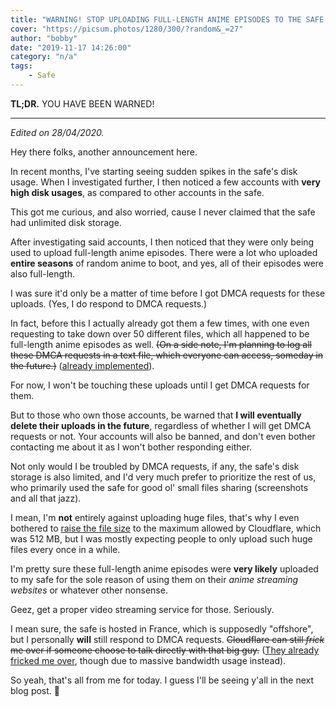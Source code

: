 ```yaml
---
title: "WARNING! STOP UPLOADING FULL-LENGTH ANIME EPISODES TO THE SAFE!!"
cover: "https://picsum.photos/1280/300/?random&_=27"
author: "bobby"
date: "2019-11-17 14:26:00"
category: "n/a"
tags:
    - Safe
---
```


**TL;DR.** YOU HAVE BEEN WARNED!

---

*Edited on 28/04/2020.*

Hey there folks, another announcement here.

In recent months, I've starting seeing sudden spikes in the safe's disk usage. When I investigated further, I then noticed a few accounts with **very high disk usages**, as compared to other accounts in the safe.

This got me curious, and also worried, cause I never claimed that the safe had unlimited disk storage.

After investigating said accounts, I then noticed that they were only being used to upload full-length anime episodes. There were a lot who uploaded **entire seasons** of random anime to boot, and yes, all of their episodes were also full-length.

I was sure it'd only be a matter of time before I got DMCA requests for these uploads. (Yes, I do respond to DMCA requests.)

In fact, before this I actually already got them a few times, with one even requesting to take down over 50 different files, which all happened to be full-length anime episodes as well. ~~(On a side note, I'm planning to log all these DMCA requests in a text file, which everyone can access, someday in the future.)~~ ([already implemented](/takedown-logs)).

For now, I won't be touching these uploads until I get DMCA requests for them.

But to those who own those accounts, be warned that **I will eventually delete their uploads in the future**, regardless of whether I will get DMCA requests or not. Your accounts will also be banned, and don't even bother contacting me about it as I won't bother responding either.

Not only would I be troubled by DMCA requests, if any, the safe's disk storage is also limited, and I'd very much prefer to prioritize the rest of us, who primarily used the safe for good ol' small files sharing (screenshots and all that jazz).

I mean, I'm **not** entirely against uploading huge files, that's why I even bothered to [raise the file size](/file-size-chunked-uploads-and-stuff) to the maximum allowed by Cloudflare, which was 512 MB, but I was mostly expecting people to only upload such huge files every once in a while.

I'm pretty sure these full-length anime episodes were **very likely** uploaded to my safe for the sole reason of using them on their *anime streaming websites* or whatever other nonsense.

Geez, get a proper video streaming service for those. Seriously.

I mean sure, the safe is hosted in France, which is supposedly "offshore", but I personally **will** still respond to DMCA requests. ~~Cloudflare can still *frick* me over if someone choose to talk directly with that big guy.~~ ([They already fricked me over](/breaking-news), though due to massive bandwidth usage instead).

So yeah, that's all from me for today. I guess I'll be seeing y'all in the next blog post. 👋
